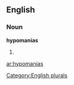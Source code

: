 ==English==

===Noun===
'''hypomanias'''

# {{plural of|[[hypomania]]}}

[[Category:English plurals]]

[[ar:hypomanias]]